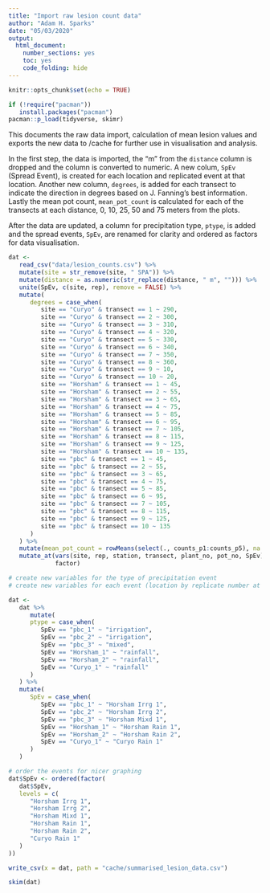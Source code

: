 ```yaml
---
title: "Import raw lesion count data"
author: "Adam H. Sparks"
date: "05/03/2020"
output:
  html_document:
    number_sections: yes
    toc: yes
    code_folding: hide
---
```


```r
knitr::opts_chunk$set(echo = TRUE)

if (!require("pacman"))
   install.packages("pacman")
pacman::p_load(tidyverse, skimr)

```

This documents the raw data import, calculation of mean lesion values and exports the new data to /cache for further use in visualisation and analysis.

In the first step, the data is imported, the "m" from the `distance` column is dropped and the column is converted to numeric. A new colum, `SpEv` (Spread Event), is created for each location and replicated event at that location. Another new column, `degrees`, is added for each transect to indicate the direction in degrees based on J. Fanning's best information. Lastly the mean pot count, `mean_pot_count` is calculated for each of the transects at each distance, 0, 10, 25, 50 and 75 meters from the plots.

After the data are updated, a column for precipitation type, `ptype`, is added and the spread events, `SpEv`, are renamed for clarity and ordered as factors for data visualisation.

```r
dat <-
   read_csv("data/lesion_counts.csv") %>%
   mutate(site = str_remove(site, " SPA")) %>%
   mutate(distance = as.numeric(str_replace(distance, " m", ""))) %>%
   unite(SpEv, c(site, rep), remove = FALSE) %>%
   mutate(
      degrees = case_when(
         site == "Curyo" & transect == 1 ~ 290,
         site == "Curyo" & transect == 2 ~ 300,
         site == "Curyo" & transect == 3 ~ 310,
         site == "Curyo" & transect == 4 ~ 320,
         site == "Curyo" & transect == 5 ~ 330,
         site == "Curyo" & transect == 6 ~ 340,
         site == "Curyo" & transect == 7 ~ 350,
         site == "Curyo" & transect == 8 ~ 360,
         site == "Curyo" & transect == 9 ~ 10,
         site == "Curyo" & transect == 10 ~ 20,
         site == "Horsham" & transect == 1 ~ 45,
         site == "Horsham" & transect == 2 ~ 55,
         site == "Horsham" & transect == 3 ~ 65,
         site == "Horsham" & transect == 4 ~ 75,
         site == "Horsham" & transect == 5 ~ 85,
         site == "Horsham" & transect == 6 ~ 95,
         site == "Horsham" & transect == 7 ~ 105,
         site == "Horsham" & transect == 8 ~ 115,
         site == "Horsham" & transect == 9 ~ 125,
         site == "Horsham" & transect == 10 ~ 135,
         site == "pbc" & transect == 1 ~ 45,
         site == "pbc" & transect == 2 ~ 55,
         site == "pbc" & transect == 3 ~ 65,
         site == "pbc" & transect == 4 ~ 75,
         site == "pbc" & transect == 5 ~ 85,
         site == "pbc" & transect == 6 ~ 95,
         site == "pbc" & transect == 7 ~ 105,
         site == "pbc" & transect == 8 ~ 115,
         site == "pbc" & transect == 9 ~ 125,
         site == "pbc" & transect == 10 ~ 135
      )
   ) %>%
   mutate(mean_pot_count = rowMeans(select(., counts_p1:counts_p5), na.rm = TRUE)) %>%
   mutate_at(vars(site, rep, station, transect, plant_no, pot_no, SpEv),
             factor)

# create new variables for the type of precipitation event
# create new variables for each event (location by replicate number at that location)

dat <-
   dat %>%
      mutate(
      ptype = case_when(
         SpEv == "pbc_1" ~ "irrigation",
         SpEv == "pbc_2" ~ "irrigation",
         SpEv == "pbc_3" ~ "mixed",
         SpEv == "Horsham_1" ~ "rainfall",
         SpEv == "Horsham_2" ~ "rainfall",
         SpEv == "Curyo_1" ~ "rainfall"
      )
   ) %>% 
   mutate(
      SpEv = case_when(
         SpEv == "pbc_1" ~ "Horsham Irrg 1",
         SpEv == "pbc_2" ~ "Horsham Irrg 2",
         SpEv == "pbc_3" ~ "Horsham Mixd 1",
         SpEv == "Horsham_1" ~ "Horsham Rain 1",
         SpEv == "Horsham_2" ~ "Horsham Rain 2",
         SpEv == "Curyo_1" ~ "Curyo Rain 1"
      )
   )

# order the events for nicer graphing
dat$SpEv <- ordered(factor(
   dat$SpEv,
   levels = c(
      "Horsham Irrg 1",
      "Horsham Irrg 2",
      "Horsham Mixd 1",
      "Horsham Rain 1",
      "Horsham Rain 2",
      "Curyo Rain 1"
   )
))

write_csv(x = dat, path = "cache/summarised_lesion_data.csv")

skim(dat)
```
